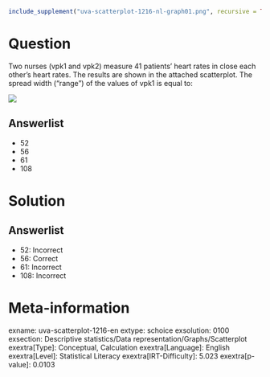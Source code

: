 ```r
include_supplement("uva-scatterplot-1216-nl-graph01.png", recursive = TRUE)
```

Question
========

Two nurses (vpk1 and vpk2) measure 41 patients' heart rates in close each other's heart rates. The results are shown in the attached scatterplot. The spread width ("range") of the values of vpk1 is equal to:

![](uva-scatterplot-1216-nl-graph01.png)

Answerlist
----------

* 52
* 56
* 61
* 108

Solution
========

Answerlist
----------

* 52: Incorrect
* 56: Correct
* 61: Incorrect
* 108: Incorrect

Meta-information
================
exname: uva-scatterplot-1216-en
extype: schoice
exsolution: 0100
exsection: Descriptive statistics/Data representation/Graphs/Scatterplot
exextra[Type]: Conceptual, Calculation
exextra[Language]: English
exextra[Level]: Statistical Literacy
exextra[IRT-Difficulty]: 5.023
exextra[p-value]: 0.0103
